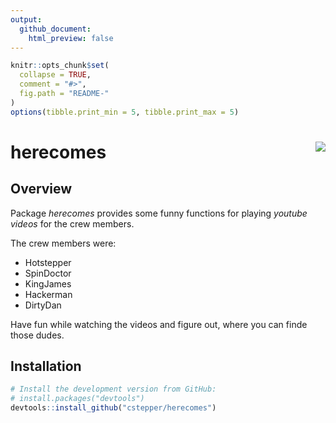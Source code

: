 ```yaml
---
output:
  github_document:
    html_preview: false
---
```


<!-- README.md is generated from README.Rmd. Please edit that file -->

```r
knitr::opts_chunk$set(
  collapse = TRUE,
  comment = "#>",
  fig.path = "README-"
)
options(tibble.print_min = 5, tibble.print_max = 5)
```


# herecomes <img src="man/figures/herecomes_logo_hex.png" align="right" />


## Overview

Package _herecomes_ provides some funny functions for playing _youtube videos_ for 
the crew members.

The crew members were:

* Hotstepper
* SpinDoctor
* KingJames 
* Hackerman 
* DirtyDan

Have fun while watching the videos and figure out, where you can finde those dudes. 


## Installation

```r
# Install the development version from GitHub:
# install.packages("devtools")
devtools::install_github("cstepper/herecomes")
```



